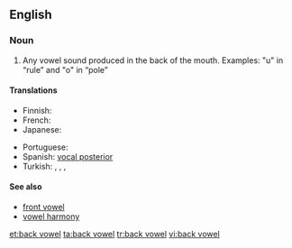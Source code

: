 ==English==
{{wikipedia}}

===Noun===
{{en-noun|head=[[back]] [[vowel]]}}

# {{phonetics}} Any vowel sound produced in the back of the mouth. Examples: "u" in “rule” and "o" in “pole”

====Translations====
{{trans-top|Any vowel sound produced in the back of the mouth}}
* Finnish: {{t+|fi|takavokaali}}
* French: {{t+|fr|voyelle postérieure|f}}
* Japanese: {{t-|ja|後舌母音|tr=atojitaboin|sc=Jpan}}
{{trans-mid}}
* Portuguese: {{t-|pt|vogal posterior|f}}
* Spanish: [[vocal posterior]] {{m}}
* Turkish: {{t+|tr|kalın ünlü}},  {{t+|tr|kalın sesli}},  {{t-|tr|art ünlü}},  {{t-|tr|art sesli}}
{{trans-bottom}}

====See also====
* [[front vowel]]
* [[vowel harmony]]

[[et:back vowel]]
[[ta:back vowel]]
[[tr:back vowel]]
[[vi:back vowel]]